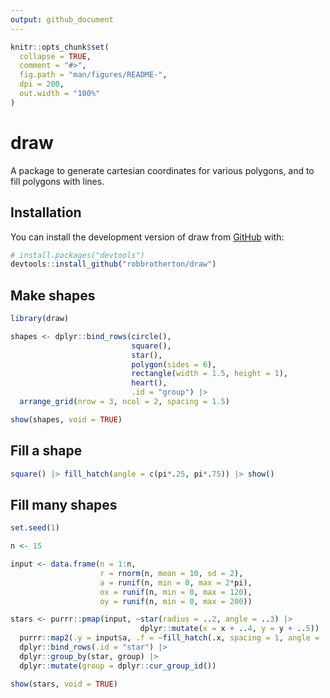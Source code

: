 ```yaml
---
output: github_document
---
```


<!-- README.md is generated from README.Rmd. Please edit that file -->

```r
knitr::opts_chunk$set(
  collapse = TRUE,
  comment = "#>",
  fig.path = "man/figures/README-", 
  dpi = 200,
  out.width = "100%"
)
```

# draw

<!-- badges: start -->
<!-- badges: end -->

A package to generate cartesian coordinates for various polygons, and to fill polygons with lines.

## Installation

You can install the development version of draw from [GitHub](https://github.com/) with:

``` r
# install.packages("devtools")
devtools::install_github("robbrotherton/draw")
```

## Make shapes

```r
library(draw)

shapes <- dplyr::bind_rows(circle(),
                           square(),
                           star(),
                           polygon(sides = 6),
                           rectangle(width = 1.5, height = 1), 
                           heart(),
                           .id = "group") |> 
  arrange_grid(nrow = 3, ncol = 2, spacing = 1.5)

show(shapes, void = TRUE)


```

## Fill a shape

```r
square() |> fill_hatch(angle = c(pi*.25, pi*.75)) |> show()
```


## Fill many shapes

```r
set.seed(1)

n <- 15

input <- data.frame(n = 1:n, 
                    r = rnorm(n, mean = 10, sd = 2),
                    a = runif(n, min = 0, max = 2*pi),
                    ox = runif(n, min = 0, max = 120),
                    oy = runif(n, min = 0, max = 200))

stars <- purrr::pmap(input, ~star(radius = ..2, angle = ..3) |> 
                             dplyr::mutate(x = x + ..4, y = y + ..5)) |>
  purrr::map2(.y = input$a, .f = ~fill_hatch(.x, spacing = 1, angle = .y)) |> 
  dplyr::bind_rows(.id = "star") |> 
  dplyr::group_by(star, group) |> 
  dplyr::mutate(group = dplyr::cur_group_id())

show(stars, void = TRUE)

```

